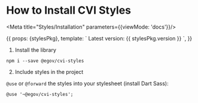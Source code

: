 
# How to Install CVI Styles

<Meta title="Styles/Installation" parameters={{viewMode: 'docs'}}/>

<Story name="Installation">
  {{
    props: {stylesPkg},
    template: `
      Latest version: {{ stylesPkg.version }}
    `,
  }}
</Story>

1. Install the library
```
npm i --save @egov/cvi-styles
```

2. Include styles in the project

`@use` or `@forward` the styles into your stylesheet (install Dart Sass):

```
@use '~@egov/cvi-styles';
```
